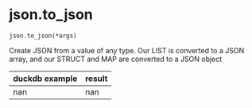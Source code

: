 # json.to_json { #duckops.json.to_json }

`json.to_json(*args)`

Create JSON from a value of any type. Our LIST is converted to a JSON array, and our STRUCT and MAP are converted to a JSON object

| duckdb example | result |
| -------------- | ------ |
| nan | nan |
